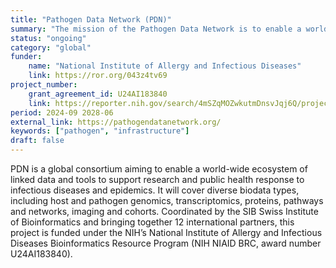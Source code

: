 ```yaml
---
title: "Pathogen Data Network (PDN)"
summary: "The mission of the Pathogen Data Network is to enable a world-wide ecosystem of linked data and tools to support research and public health response to infectious diseases and epidemics."
status: "ongoing"
category: "global"
funder:
    name: "National Institute of Allergy and Infectious Diseases"
    link: https://ror.org/043z4tv69
project_number:
    grant_agreement_id: U24AI183840
    link: https://reporter.nih.gov/search/4mSZqMOZwkutmDnsvJqj6Q/project-details/10913643
period: 2024-09 2028-06
external_link: https://pathogendatanetwork.org/
keywords: ["pathogen", "infrastructure"]
draft: false
---
```


PDN is a global consortium aiming to enable a world-wide ecosystem of linked data and tools to support research and public health response to infectious diseases and epidemics. It will cover diverse biodata types, including host and pathogen genomics, transcriptomics, proteins, pathways and networks, imaging and cohorts. Coordinated by the SIB Swiss Institute of Bioinformatics and bringing together 12 international partners, this project is funded under the NIH’s National Institute of Allergy and Infectious Diseases Bioinformatics Resource Program (NIH NIAID BRC, award number U24AI183840).

